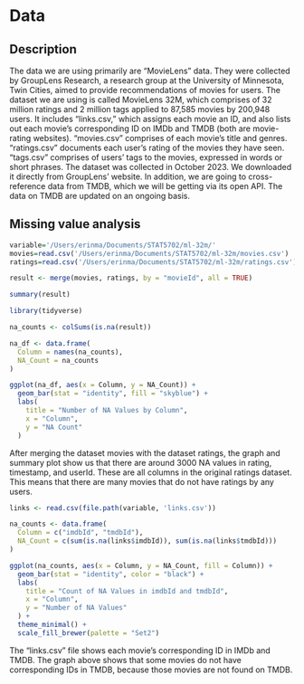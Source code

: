 # Data

## Description

The data we are using primarily are "MovieLens" data. They were collected by GroupLens Research, a research group at the University of Minnesota, Twin Cities, aimed to provide recommendations of movies for users. The dataset we are using is called MovieLens 32M, which comprises of 32 million ratings and 2 million tags applied to 87,585 movies by 200,948 users. It includes “links.csv,” which assigns each movie an ID, and also lists out each movie's corresponding ID on IMDb and TMDB (both are movie-rating websites). “movies.csv” comprises of each movie’s title and genres.  “ratings.csv” documents each user’s rating of the movies they have seen. “tags.csv” comprises of users' tags to the movies, expressed in words or short phrases. The dataset was collected in October 2023. We downloaded it directly from GroupLens' website. In addition, we are going to cross-reference data from TMDB, which we will be getting via its open API. The data on TMDB are updated on an ongoing basis.

## Missing value analysis

```r
variable='/Users/erinma/Documents/STAT5702/ml-32m/'
movies=read.csv('/Users/erinma/Documents/STAT5702/ml-32m/movies.csv')
ratings=read.csv('/Users/erinma/Documents/STAT5702/ml-32m/ratings.csv')
```

```r
result <- merge(movies, ratings, by = "movieId", all = TRUE)
```

```r
summary(result)

```

```r
library(tidyverse)

na_counts <- colSums(is.na(result))

na_df <- data.frame(
  Column = names(na_counts),
  NA_Count = na_counts
)

ggplot(na_df, aes(x = Column, y = NA_Count)) +
  geom_bar(stat = "identity", fill = "skyblue") +
  labs(
    title = "Number of NA Values by Column",
    x = "Column",
    y = "NA Count"
  )
```

After merging the dataset movies with the dataset ratings, the graph and summary plot show us that there are around 3000 NA values in rating, timestamp, and userId. These are all columns in the original ratings dataset. This means that there are many movies that do not have ratings by any users. 

```r
links <- read.csv(file.path(variable, 'links.csv'))

na_counts <- data.frame(
  Column = c("imdbId", "tmdbId"),
  NA_Count = c(sum(is.na(links$imdbId)), sum(is.na(links$tmdbId)))
)

ggplot(na_counts, aes(x = Column, y = NA_Count, fill = Column)) +
  geom_bar(stat = "identity", color = "black") +
  labs(
    title = "Count of NA Values in imdbId and tmdbId",
    x = "Column",
    y = "Number of NA Values"
  ) +
  theme_minimal() +
  scale_fill_brewer(palette = "Set2")
```
The "links.csv" file shows each movie's corresponding ID in IMDb and TMDB. The graph above shows that some movies do not have corresponding IDs in TMDB, because those movies are not found on TMDB.
